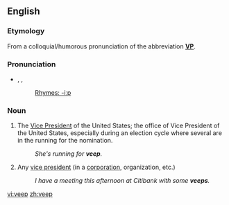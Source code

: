 ==English==

===Etymology===
From a colloquial/humorous pronunciation of the abbreviation '''[[VP]]'''.

===Pronunciation===
* {{enPR|vēp}}, {{IPA|/viːp/}}, {{SAMPA|/vi:p/}}
*: [[Rhymes:English:-iːp|Rhymes: -iːp]]

===Noun===
{{en-noun}}

# {{informal}} The [[Vice President]] of the United States; the office of Vice President of the United States, especially during an election cycle where several are in the running for the nomination.
#: ''She's running for '''veep'''.''
# {{informal}} Any [[vice president]] (in a [[corporation]], organization, etc.)
#: ''I have a meeting this afternoon at Citibank with some '''veeps'''.''

[[vi:veep]]
[[zh:veep]]